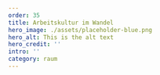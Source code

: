 ---
order: 35
title: Arbeitskultur im Wandel
hero_image: ./assets/placeholder-blue.png
hero_alt: This is the alt text
hero_credit: ''
intro: ''
category: raum
---

<PlaceholderText/>
